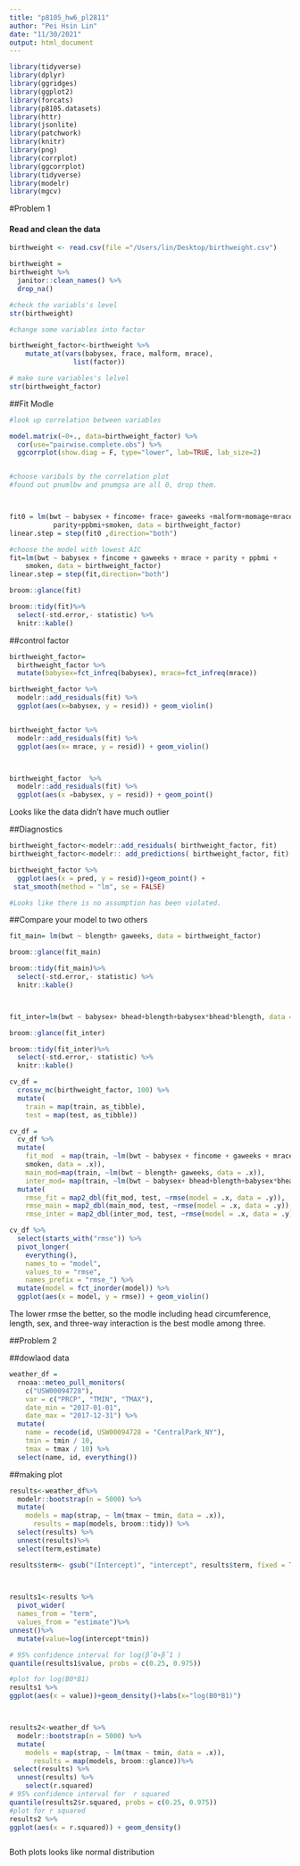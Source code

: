 ```yaml
---
title: "p8105_hw6_pl2811"
author: "Pei Hsin Lin"
date: "11/30/2021"
output: html_document
---
```

```r
library(tidyverse)
library(dplyr)
library(ggridges)
library(ggplot2)
library(forcats)
library(p8105.datasets)
library(httr)
library(jsonlite)
library(patchwork)
library(knitr)    
library(png)
library(corrplot)
library(ggcorrplot)
library(tidyverse)
library(modelr)
library(mgcv)
```

#Problem 1

#### Read and clean the data
```r
birthweight <- read.csv(file ="/Users/lin/Desktop/birthweight.csv")
```

```r
birthweight = 
birthweight %>% 
  janitor::clean_names() %>%
  drop_na()

#check the variabls's level
str(birthweight)

#change some variables into factor

birthweight_factor<-birthweight %>%
    mutate_at(vars(babysex, frace, malform, mrace),
                list(factor))

# make sure variables's lelvel
str(birthweight_factor)             
```

##Fit Modle

```r

#look up correlation between variables 

model.matrix(~0+., data=birthweight_factor) %>% 
  cor(use="pairwise.complete.obs") %>% 
  ggcorrplot(show.diag = F, type="lower", lab=TRUE, lab_size=2)


#choose varibals by the correlation plot
#found out pnumlbw and pnumgsa are all 0, drop them.



fit0 = lm(bwt ~ babysex + fincome+ frace+ gaweeks +malform+momage+mrace+
           parity+ppbmi+smoken, data = birthweight_factor)
linear.step = step(fit0 ,direction="both")

#choose the model with lowest AIC
fit=lm(bwt ~ babysex + fincome + gaweeks + mrace + parity + ppbmi + 
    smoken, data = birthweight_factor)
linear.step = step(fit,direction="both")

broom::glance(fit)

broom::tidy(fit)%>%
  select(-std.error,- statistic) %>% 
  knitr::kable()
```
##control factor

```r
birthweight_factor=
  birthweight_factor %>%
  mutate(babysex=fct_infreq(babysex), mrace=fct_infreq(mrace))
```

```r
birthweight_factor %>% 
  modelr::add_residuals(fit) %>% 
  ggplot(aes(x=babysex, y = resid)) + geom_violin()  


birthweight_factor %>% 
  modelr::add_residuals(fit) %>% 
  ggplot(aes(x= mrace, y = resid)) + geom_violin() 



birthweight_factor  %>% 
  modelr::add_residuals(fit) %>% 
  ggplot(aes(x =babysex, y = resid)) + geom_point()


```



Looks like the data didn't have much outlier



##Diagnostics
```r
birthweight_factor<-modelr::add_residuals( birthweight_factor, fit)
birthweight_factor<-modelr:: add_predictions( birthweight_factor, fit)

birthweight_factor %>%
  ggplot(aes(x = pred, y = resid))+geom_point() +
 stat_smooth(method = "lm", se = FALSE)

#Looks like there is no assumption has been violated.
```

##Compare your model to two others

```r

fit_main= lm(bwt ~ blength+ gaweeks, data = birthweight_factor)

broom::glance(fit_main)

broom::tidy(fit_main)%>%
  select(-std.error,- statistic) %>% 
  knitr::kable()



fit_inter=lm(bwt ~ babysex+ bhead+blength+babysex*bhead*blength, data = birthweight_factor)

broom::glance(fit_inter)

broom::tidy(fit_inter)%>%
  select(-std.error,- statistic) %>% 
  knitr::kable()
```

```r
cv_df =
  crossv_mc(birthweight_factor, 100) %>% 
  mutate(
    train = map(train, as_tibble),
    test = map(test, as_tibble))

cv_df = 
  cv_df %>% 
  mutate(
    fit_mod  = map(train, ~lm(bwt ~ babysex + fincome + gaweeks + mrace + parity + ppbmi + 
    smoken, data = .x)),
    main_mod=map(train, ~lm(bwt ~ blength+ gaweeks, data = .x)),
    inter_mod= map(train, ~lm(bwt ~ babysex+ bhead+blength+babysex*bhead*blength, data = as_tibble(.x))))%>% 
  mutate(
    rmse_fit = map2_dbl(fit_mod, test, ~rmse(model = .x, data = .y)),
    rmse_main = map2_dbl(main_mod, test, ~rmse(model = .x, data = .y)),
    rmse_inter = map2_dbl(inter_mod, test, ~rmse(model = .x, data = .y)))
```

```r
cv_df %>% 
  select(starts_with("rmse")) %>% 
  pivot_longer(
    everything(),
    names_to = "model", 
    values_to = "rmse",
    names_prefix = "rmse_") %>% 
  mutate(model = fct_inorder(model)) %>% 
  ggplot(aes(x = model, y = rmse)) + geom_violin()


```



The lower rmse the better, so the modle including head circumference, length, sex, and  three-way interaction is the best modle among three.


##Problem 2

##dowlaod data
```r
weather_df = 
  rnoaa::meteo_pull_monitors(
    c("USW00094728"),
    var = c("PRCP", "TMIN", "TMAX"), 
    date_min = "2017-01-01",
    date_max = "2017-12-31") %>%
  mutate(
    name = recode(id, USW00094728 = "CentralPark_NY"),
    tmin = tmin / 10,
    tmax = tmax / 10) %>%
  select(name, id, everything())
```

##making plot 
```r
results<-weather_df%>% 
  modelr::bootstrap(n = 5000) %>% 
  mutate(
    models = map(strap, ~ lm(tmax ~ tmin, data = .x)),
      results = map(models, broom::tidy)) %>% 
  select(results) %>% 
  unnest(results)%>% 
  select(term,estimate)

results$term<- gsub("(Intercept)", "intercept", results$term, fixed = TRUE)

  

results1<-results %>%
  pivot_wider(
  names_from = "term", 
  values_from = "estimate")%>%
unnest()%>%
  mutate(value=log(intercept*tmin))

# 95% confidence interval for log(β̂0∗β̂1 )
quantile(results1$value, probs = c(0.25, 0.975))

#plot for log(B0*B1)
results1 %>% 
ggplot(aes(x = value))+geom_density()+labs(x="log(B0*B1)")



results2<-weather_df %>% 
  modelr::bootstrap(n = 5000) %>% 
  mutate(
    models = map(strap, ~ lm(tmax ~ tmin, data = .x)),
      results = map(models, broom::glance))%>%
 select(results) %>% 
  unnest(results) %>%
    select(r.squared)
# 95% confidence interval for  r squared
quantile(results2$r.squared, probs = c(0.25, 0.975))
#plot for r squared
results2 %>% 
ggplot(aes(x = r.squared)) + geom_density()



```



Both plots looks like normal distribution



